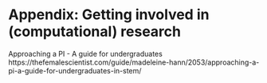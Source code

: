 # Appendix: Getting involved in (computational) research

Approaching a PI - A guide for undergraduates https://thefemalescientist.com/guide/madeleine-hann/2053/approaching-a-pi-a-guide-for-undergraduates-in-stem/
